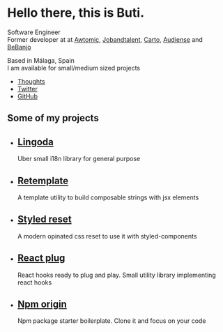 
<Meta />
<Banner>

# Hello there, this is Buti.

Software Engineer<br />Former developer at at [Awtomic][], [Jobandtalent][], [Carto][], [Audiense][] and [BeBanjo][]

Based in Málaga, Spain<br />I am available for small/medium sized projects

- [Thoughts](/thoughts)
- [Twitter](https://twitter.com/nobuti)
- [GitHub](https://github.com/nobuti)

</Banner>

## Some of my projects

<Tiles>

- ## [Lingoda][]
  Uber small i18n library for general purpose
- ## [Retemplate][]
  A template utility to build composable strings with jsx elements
- ## [Styled reset][]
  A modern opinated css reset to use it with styled-components
- ## [React plug][]
  React hooks ready to plug and play. Small utility library implementing react hooks
- ## [Npm origin][]
  Npm package starter boilerplate. Clone it and focus on your code

[lingoda]: https://github.com/nobuti/lingoda
[retemplate]: https://github.com/nobuti/retemplate
[react plug]: https://github.com/nobuti/react-plug
[npm origin]: https://github.com/nobuti/npm-origin
[styled reset]: https://github.com/nobuti/styled-reset

</Tiles>

[awtomic]: https://awtomic.com
[jobandtalent]: https://jobandtalent.com
[carto]: https://carto.com
[audiense]: https://audiense.com
[bebanjo]: https://bebanjo.com

